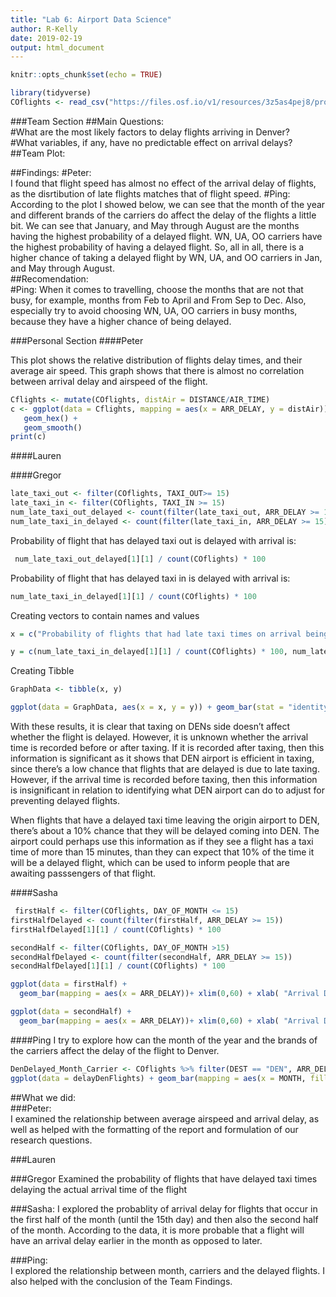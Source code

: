```yaml
---
title: "Lab 6: Airport Data Science"
author: R-Kelly
date: 2019-02-19
output: html_document
---
```


```r
knitr::opts_chunk$set(echo = TRUE)
```

```r
library(tidyverse)
COflights <- read_csv("https://files.osf.io/v1/resources/3z5as4pej8/providers/osfstorage/5a8ca28f57103100104584db")
```

###Team Section 
##Main Questions:  
#What are the most likely factors to delay flights arriving in Denver?   
#What variables, if any, have no predictable effect on arrival delays?
##Team Plot:

##Findings:
#Peter:  
I found that flight speed has almost no effect of the arrival delay of flights, as the disrtibution of late flights matches that of flight speed. 
#Ping:
According to the plot I showed below, we can see that the month of the year and different brands of the carriers do affect the delay of the flights a little bit. We can see that January, and May through August are the months having the highest probability of a delayed flight. WN, UA, OO carriers have the highest probability of having a delayed flight. So, all in all, there is a higher chance of taking a delayed flight by WN, UA, and OO carriers in Jan, and May through August.  
##Recomendation:  
#Ping:
When it comes to travelling, choose the months that are not that busy, for example, months from Feb to April and From Sep to Dec. Also, especially try to avoid choosing WN, UA, OO carriers in busy months, because they have a higher chance of being delayed.


###Personal Section
####Peter

This plot shows the relative distribution of flights delay times, and their average air speed. This graph shows that there is almost no correlation between arrival delay and airspeed of the flight. 
```r
Cflights <- mutate(COflights, distAir = DISTANCE/AIR_TIME)
c <- ggplot(data = Cflights, mapping = aes(x = ARR_DELAY, y = distAir)) +
   geom_hex() +
   geom_smooth()
print(c)
```


####Lauren



####Gregor

```r
late_taxi_out <- filter(COflights, TAXI_OUT>= 15)
late_taxi_in <- filter(COflights, TAXI_IN >= 15)
num_late_taxi_out_delayed <- count(filter(late_taxi_out, ARR_DELAY >= 15))
num_late_taxi_in_delayed <- count(filter(late_taxi_in, ARR_DELAY >= 15))
```

Probability of flight that has delayed taxi out is delayed with arrival is:
```r
 num_late_taxi_out_delayed[1][1] / count(COflights) * 100
```

Probability of flight that has delayed taxi in is delayed with arrival is:
```r
num_late_taxi_in_delayed[1][1] / count(COflights) * 100
```

Creating vectors to contain names and values
```r
x = c("Probability of flights that had late taxi times on arrival being delayed", "Probability of flights that had late taxi times on departure being delayed")

y = c(num_late_taxi_in_delayed[1][1] / count(COflights) * 100, num_late_taxi_out_delayed[1][1] / count(COflights)*100)
```

Creating Tibble

```r
GraphData <- tibble(x, y)
```


```r
ggplot(data = GraphData, aes(x = x, y = y)) + geom_bar(stat = "identity") + coord_flip() + ylab("Percentage") + xlab("Type of taxi delay")
```



With these results, it is clear that taxing on DENs side doesn't affect whether the flight is delayed. However, it is unknown whether the arrival time is recorded before or after taxing. If it is recorded after taxing, then this information is significant as it shows that DEN airport is efficient in taxing, since there's a low chance that flights that are delayed is due to late taxing. However, if the arrival time is recorded before taxing, then this information is insignificant in relation to identifying what DEN airport can do to adjust for preventing delayed flights. 

When flights that have a delayed taxi time leaving the origin airport to DEN, there's about a 10% chance that they will be delayed coming into DEN. The airport could perhaps use this information as if they see a flight has a taxi time of more than 15 minutes, than they can expect that 10% of the time it will be a delayed flight, which can be used to inform people that are awaiting passsengers of that flight. 



####Sasha

```r
 firstHalf <- filter(COflights, DAY_OF_MONTH <= 15)
firstHalfDelayed <- count(filter(firstHalf, ARR_DELAY >= 15))
firstHalfDelayed[1][1] / count(COflights) * 100
```
```r
secondHalf <- filter(COflights, DAY_OF_MONTH >15)
secondHalfDelayed <- count(filter(secondHalf, ARR_DELAY >= 15))
secondHalfDelayed[1][1] / count(COflights) * 100

ggplot(data = firstHalf) + 
  geom_bar(mapping = aes(x = ARR_DELAY))+ xlim(0,60) + xlab( "Arrival Delay")

ggplot(data = secondHalf) + 
  geom_bar(mapping = aes(x = ARR_DELAY))+ xlim(0,60) + xlab( "Arrival Delay")
```





####Ping
I try to explore how can the month of the year and the brands of the carriers affect the delay of the flight to Denver.
```r
DenDelayed_Month_Carrier <- COflights %>% filter(DEST == "DEN", ARR_DELAY >= 15) %>% select(YEAR, MONTH, CARRIER, ARR_DELAY)
ggplot(data = delayDenFlights) + geom_bar(mapping = aes(x = MONTH, fill = CARRIER)) + xlim(0,13)

```

##What we did:  
###Peter:  
I examined the relationship between average airspeed and arrival delay, as well as helped with the formatting of the report and formulation of our research questions. 

###Lauren

###Gregor
Examined the probability of flights that have delayed taxi times delaying the actual arrival time of the flight


###Sasha:
I explored the probablity of arrival delay for flights that occur in the first half of the month (until the 15th day) and then also the second half of the month. 
According to the data, it is more probable that a flight will have an arrival delay earlier in the month as opposed to later.

###Ping:  
I explored the relationship between month, carriers and the delayed flights. I also helped with the conclusion of the Team Findings. 



